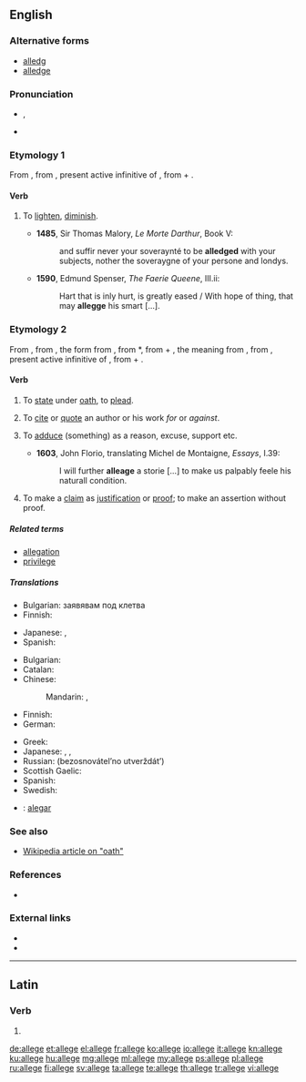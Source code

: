 ==English==

===Alternative forms===
* [[alledg]] {{qualifier|obsolete}}
* [[alledge]] {{qualifier|obsolete}}

===Pronunciation===
* {{IPA|/əˈlɛdʒ/}}, {{X-SAMPA|/@.lEdZ/}}
* {{rhymes|ɛdʒ}}

===Etymology 1===
From {{etyl|fro}} {{term|alegier|lang=fro}}, from {{etyl|la}} {{term|alleviare|alleviāre|lang=la}}, present active infinitive of {{term|allevio|alleviō|lighten|lang=la}}, from {{term|ad|lang=la}} + {{term|levis||light|lang=la}}.

====Verb====
{{en-verb|alleg|ing}}

# {{obsolete}} To [[lighten]], [[diminish]].
#* '''1485''', Sir Thomas Malory, ''Le Morte Darthur'', Book V:
#*: and suffir never your soveraynté to be '''alledged''' with your subjects, nother the soveraygne of your persone and londys.
#* '''1590''', Edmund Spenser, ''The Faerie Queene'', III.ii:
#*: Hart that is inly hurt, is greatly eased / With hope of thing, that may '''allegge''' his smart [...].

===Etymology 2===
From {{etyl|enm}} {{term|aleggen|lang=enm}}, from {{etyl|xno}} {{term|aleger|lang=fro}}, the form from {{etyl|fro}} {{term|esligier|lang=fro}}, from {{etyl|ML.}} *{{term||exlītigāre|to clear at law}}, from {{etyl|la}} {{term|ex||out}} + {{term|litigo|lītigō|sue at law|lang=la}}, the meaning from {{etyl|fro}} {{term|alleguer|lang=fro}}, from {{etyl|la}} {{term|allegare|allēgāre|lang=la}}, present active infinitive of {{term|allego|allēgō|send, depute; relate, mention, adduce|lang=la}}, from {{term|ad||to|lang=la}} + {{term|lego|lēgō|send|lang=la}}.

====Verb====
{{en-verb|alleg|ing}}

# {{obsolete|transitive}} To [[state]] under [[oath]], to [[plead]].
# {{archaic}} To [[cite]] or [[quote]] an author or his work ''for'' or ''against''.
# {{transitive}} To [[adduce]] (something) as a reason, excuse, support etc.
#* '''1603''', John Florio, translating Michel de Montaigne, ''Essays'', I.39:
#*: I will further '''alleage''' a storie [...] to make us palpably feele his naturall condition.
# {{transitive}} To make a [[claim]] as [[justification]] or [[proof]]; to make an assertion without proof.
#: {{usex|The agency '''alleged''' my credit history had problems.}}

=====Related terms=====
* [[allegation]]
* [[privilege]] <!-- from lēgō -->

=====Translations=====
{{trans-top|to state under oath}}
* Bulgarian: заявявам под клетва
* Finnish: {{t+|fi|vannoa}}
{{trans-mid}}
* Japanese: {{t-|ja|確言する|tr=kakugensuru}}, {{t-|ja|言い切る|tr=iikiru}}
* Spanish: {{t+|es|afirmar}}
{{trans-bottom}}

{{trans-top|assert without proof}}
* Bulgarian: {{t+|bg|твърдя}}
* Catalan: {{t+|ca|al·legar}}
* Chinese:
*: Mandarin: {{t-|cmn|宣稱|sc=Hani}}, {{t-|cmn|宣称|tr=xuānchēng|sc=Hani}}
* Finnish: {{t+|fi|väittää}}
* German: {{t+|de|behaupten}}
{{trans-mid}}
* Greek: {{t+|el|ισχυρίζομαι|tr=ischyrízomai}}
* Japanese: {{t-|ja|主張する|tr=syuchousuru}}, {{t-|ja|喧伝する|tr=kendensuru}}, {{t-|ja|言い張る|tr=iiharu}}
* Russian: {{l/ru|безосновательно}} {{l/ru|утверждать}} (bezosnovátelʼno utverždátʼ){{n}}
* Scottish Gaelic: {{t-|gd|cuir às leth}}
* Spanish: {{t-|es|alegar}}
* Swedish: {{t+|sv|påstå}}
{{trans-bottom}}

{{checktrans-top}}
* {{ttbc|pt}}: [[alegar]]
{{trans-bottom}}

===See also===
* [[:w:oath|Wikipedia article on "oath"]]

===References===
* {{R:OED2}}

===External links===
* {{R:Webster 1913}}
* {{R:Century 1911}}

----

==Latin==

===Verb===
{{la-verb-form|allege}}

# {{conjugation of|allego|allegō|2|s|pres|act|imp|lang=la}}

[[de:allege]]
[[et:allege]]
[[el:allege]]
[[fr:allege]]
[[ko:allege]]
[[io:allege]]
[[it:allege]]
[[kn:allege]]
[[ku:allege]]
[[hu:allege]]
[[mg:allege]]
[[ml:allege]]
[[my:allege]]
[[ps:allege]]
[[pl:allege]]
[[ru:allege]]
[[fi:allege]]
[[sv:allege]]
[[ta:allege]]
[[te:allege]]
[[th:allege]]
[[tr:allege]]
[[vi:allege]]